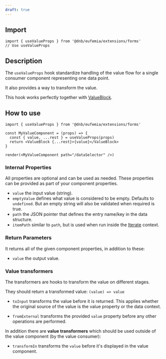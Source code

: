 ```yaml
---
draft: true
---
```


## Import

```tsx
import { useValueProps } from '@dnb/eufemia/extensions/forms'
// Use useValueProps
```

## Description

The `useValueProps` hook standardize handling of the value flow for a single consumer component representing one data point.

It also provides a way to transform the value.

This hook works perfectly together with [ValueBlock](/uilib/extensions/forms/create-component/ValueBlock/).

## How to use

```tsx
import { useValueProps } from '@dnb/eufemia/extensions/forms'

const MyValueComponent = (props) => {
  const { value, ...rest } = useValueProps(props)
  return <ValueBlock {...rest}>{value}</ValueBlock>
}

render(<MyValueComponent path="/dataSelector" />)
```

### Internal Properties

All properties are optional and can be used as needed. These properties can be provided as part of your component properties.

- `value` the input value (string).
- `emptyValue` defines what value is considered to be empty. Defaults to `undefined`. But an empty string will also be validated when required is true.
- `path` the JSON pointer that defines the entry name/key in the data structure.
- `itemPath` similar to `path`, but is used when run inside the [Iterate](/uilib/extensions/forms/Iterate/) context.

### Return Parameters

It returns all of the given component properties, in addition to these:

- `value` the output value.

### Value transformers

The transformers are hooks to transform the value on different stages.

They should return a transformed value: `(value) => value`

- `toInput` transforms the value before it is returned. This applies whether the original source of the value is the value property or the data context.

- `fromExternal` transforms the provided `value` property before any other operations are performed.

In addition there are **value transformers** which should be used outside of the value component (by the value consumer):

- `transformIn` transforms the `value` before it's displayed in the value component.
